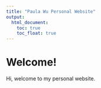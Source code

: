 ```yaml
---
title: "Paula Wu Personal Website"
output: 
  html_document:
    toc: true
    toc_float: true
---
```


# Welcome!
Hi, welcome to my personal website. 